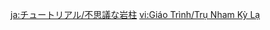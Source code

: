 {{Tutorial
|title    = Unique Rock Pillars
|subtitle = Exploration Knowledge
|type     = Adventure
|icon     = Icon Tutorial Combat.png
|about    = Unique Rock Pillar
|image1   = Tutorial Unique Rock Pillars.png
|text1    = Legend has it that these are scars left over from an ancient battle. When hit by explosions or blunt force trauma, they can cause a "resonant quake" with other similar rock pillars and {{color|help|certain Geo Constructs}}.
|sort     = 6136
}}
<noinclude>
<!-- interwikis -->
[[ja:チュートリアル/不思議な岩柱]]
[[vi:Giáo Trình/Trụ Nham Kỳ Lạ]]
</noinclude>